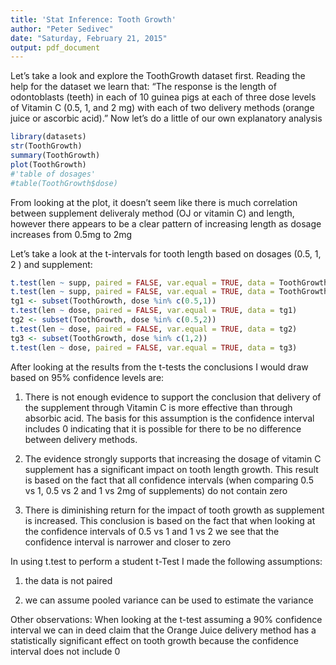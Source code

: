 ```yaml
---
title: 'Stat Inference: Tooth Growth'
author: "Peter Sedivec"
date: "Saturday, February 21, 2015"
output: pdf_document
---
```

Let's take a look and explore the ToothGrowth dataset first.  Reading the help for the dataset we learn that: "The response is the length of odontoblasts (teeth) in each of 10 guinea pigs at each of three dose levels of Vitamin C (0.5, 1, and 2 mg) with each of two delivery methods (orange juice or ascorbic acid)."  Now let's do a little of our own explanatory analysis

```r
library(datasets)
str(ToothGrowth)
summary(ToothGrowth)
plot(ToothGrowth)
#'table of dosages'
#table(ToothGrowth$dose)
```
From looking at the plot, it doesn't seem like there is much correlation between supplement deliveraly method (OJ or vitamin C) and length, however there appears to be a clear pattern of increasing length as dosage increases from 0.5mg to 2mg

Let's take a look at the t-intervals for tooth length based on dosages (0.5, 1, 2 ) and supplement:
```r
t.test(len ~ supp, paired = FALSE, var.equal = TRUE, data = ToothGrowth)
t.test(len ~ supp, paired = FALSE, var.equal = TRUE, data = ToothGrowth, conf.level = .90)
tg1 <- subset(ToothGrowth, dose %in% c(0.5,1))
t.test(len ~ dose, paired = FALSE, var.equal = TRUE, data = tg1)
tg2 <- subset(ToothGrowth, dose %in% c(0.5,2))
t.test(len ~ dose, paired = FALSE, var.equal = TRUE, data = tg2)
tg3 <- subset(ToothGrowth, dose %in% c(1,2))
t.test(len ~ dose, paired = FALSE, var.equal = TRUE, data = tg3)
```
After looking at the results from the t-tests the conclusions I would draw based on 95% confidence levels are:

1. There is not enough evidence to support the conclusion that delivery of the supplement through Vitamin C is more effective than through absorbic acid. The basis for this assumption is the confidence interval includes 0 indicating that it is possible for there to be no difference between delivery methods.

2. The evidence strongly supports that increasing the dosage of vitamin C supplement has a significant impact on tooth length growth. This result is based on the fact that all confidence intervals (when comparing 0.5 vs 1, 0.5 vs 2 and 1 vs 2mg of supplements) do not contain zero

3. There is diminishing return for the impact of tooth growth as supplement is increased. This conclusion is based on the fact that when looking at the confidence intervals of 0.5 vs 1 and 1 vs 2 we see that the confidence interval is narrower and closer to zero


In using t.test to perform a student t-Test I made the following assumptions:

1. the data is not paired

2. we can assume pooled variance can be used to estimate the variance

Other observations: When looking at the t-test assuming a 90% confidence interval we can in deed claim that the Orange Juice delivery method has a statistically significant effect on tooth growth because the confidence interval does not include 0
